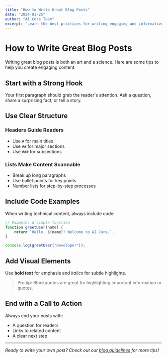 ```yaml
---
title: "How to Write Great Blog Posts"
date: "2024-01-25"
author: "AI Core Team"
excerpt: "Learn the best practices for writing engaging and informative blog posts."
---
```


# How to Write Great Blog Posts

Writing great blog posts is both an art and a science. Here are some tips to help you create engaging content.

## Start with a Strong Hook

Your first paragraph should grab the reader's attention. Ask a question, share a surprising fact, or tell a story.

## Use Clear Structure

### Headers Guide Readers
- Use `#` for main titles
- Use `##` for major sections  
- Use `###` for subsections

### Lists Make Content Scannable
- Break up long paragraphs
- Use bullet points for key points
- Number lists for step-by-step processes

## Include Code Examples

When writing technical content, always include code:

```javascript
// Example: A simple function
function greetUser(name) {
    return `Hello, ${name}! Welcome to AI Core.`;
}

console.log(greetUser("Developer"));
```

## Add Visual Elements

Use **bold text** for emphasis and *italics* for subtle highlights.

> Pro tip: Blockquotes are great for highlighting important information or quotes.

## End with a Call to Action

Always end your posts with:
- A question for readers
- Links to related content
- A clear next step

---

*Ready to write your own post? Check out our [blog guidelines](https://docs.ai-core.com/blog) for more tips!*
